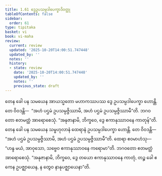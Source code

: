 ```yaml
---
title: 1.61 ဒွေဥပသမ္ပဒါပေက္ခာဒိဝတ္ထု
tableOfContents: false
sidebar:
  order: 61
type: tipitaka
basket: vi
book: vi-maha
review:
  current: review
  updated: '2025-10-20T14:00:51.747448'
  updated_by: ''
  notes: ''
  history:
  - state: review
    date: '2025-10-20T14:00:51.747448'
    updated_by: ''
    notes: ''
    previous_state: draft
---
```



<DynamicBreadcrumb />


<ReviewStatus review={frontmatter.review} showDetails={true} />

<HypothesisAnnotation frontmatter={frontmatter} />

<Division number="123" book="vi-maha" e="ch" v="3" p="129">

<Paragraph number="512" book="vi-maha">
တေန ခေါ ပန သမယေန အာယသ္မတော မဟာကဿပဿ ဒွေ ဥပသမ္ပဒါပေက္ခာ ဟောန္တိ. တေ ဝိဝဒန္တိ—  “အဟံ ပဌမံ ဥပသမ္ပဇ္ဇိဿာမိ, အဟံ ပဌမံ ဥပသမ္ပဇ္ဇိဿာမီ”တိ. ဘဂဝတော ဧတမတ္ထံ အာရောစေသုံ. “အနုဇာနာမိ, ဘိက္ခဝေ, ဒွေ ဧကာနုဿာဝနေ ကာတုန်”တိ.
</Paragraph>

<Paragraph number="513" book="vi-maha">
တေန ခေါ ပန သမယေန သမ္ဗဟုလာနံ ထေရာနံ ဥပသမ္ပဒါပေက္ခာ ဟောန္တိ. တေ ဝိဝဒန္တိ—  “အဟံ ပဌမံ ဥပသမ္ပဇ္ဇိဿာမိ, အဟံ ပဌမံ ဥပသမ္ပဇ္ဇိဿာမီ”တိ. ထေရာ ဧဝမာဟံသု—  “ဟန္ဒ မယံ, အာဝုသော, သဗ္ဗေဝ ဧကာနုဿာဝနေ ကရောမာ”တိ. ဘဂဝတော ဧတမတ္ထံ အာရောစေသုံ. “အနုဇာနာမိ, ဘိက္ခဝေ, ဒွေ တယော ဧကာနုဿာဝနေ ကာတုံ, တဉ္စ ခေါ ဧကေန ဥပဇ္ဈာယေန, န တွေဝ နာနုပဇ္ဈာယေနာ”တိ.
</Paragraph>
</Division>